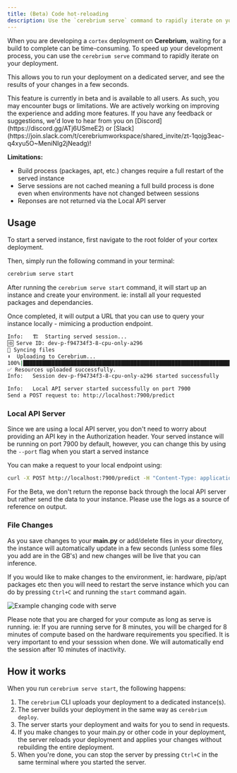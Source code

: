 ```yaml
---
title: (Beta) Code hot-reloading
description: Use the `cerebrium serve` command to rapidly iterate on your code
---
```


When you are developing a `cortex` deployment on **Cerebrium**, waiting for a build to complete can be time-consuming. To speed up your development process, you can use the `cerebrium serve` command to rapidly iterate on your deployment.

This allows you to run your deployment on a dedicated server, and see the results of your changes in a few seconds.

<Note>
  This feature is currently in beta and is available to all users. As such, you
  may encounter bugs or limitations. We are actively working on improving the
  experience and adding more features. If you have any feedback or suggestions,
  we'd love to hear from you on [Discord](https://discord.gg/ATj6USmeE2) or
  [Slack](https://join.slack.com/t/cerebriumworkspace/shared_invite/zt-1qojg3eac-q4xyu5O~MeniNIg2jNeadg)!
</Note>

**Limitations:**

- Build process (packages, apt, etc.) changes require a full restart of the served instance
- Serve sessions are not cached meaning a full build process is done even when environments have not changed between sessions
- Reponses are not returned via the Local API server

## Usage

To start a served instance, first navigate to the root folder of your cortex deployment.

Then, simply run the following command in your terminal:

```bash
cerebrium serve start
```

After running the `cerebrium serve start` command, it will start up an instance and create your environment. ie: install all your requested packages and dependancies.

Once completed, it will output a URL that you can use to query your instance locally - mimicing a production endpoint.

```bash
Info:   🏗️  Starting served session...
🆔 Serve ID: dev-p-f94734f3-8-cpu-only-a296
🔄 Syncing files
⬆️  Uploading to Cerebrium...
100%|████████████████████████████████████████████████████████████████████████████| 2.89k/2.89k [00:00<00:00, 68.2kB/s]
✅ Resources uploaded successfully.
Info:   Session dev-p-f94734f3-8-cpu-only-a296 started successfully

Info:   Local API server started successfully on port 7900
Send a POST request to: http://localhost:7900/predict
```

### Local API Server

Since we are using a local API server, you don't need to worry about providing an API key in the Authorization header.
Your served instance will be running on port 7900 by default, however, you can change this by using the `--port` flag when you start a served instance

You can make a request to your local endpoint using:

```bash
curl -X POST http://localhost:7900/predict -H "Content-Type: application/json" --data '{"prompt": "this is my input data"}'
```

For the Beta, we don't return the reponse back through the local API server but rather send the data to your instance. Please use the logs
as a source of reference on output.

### File Changes

As you save changes to your **main.py** or add/delete files in your directory, the instance will automatically update in a few seconds (unless some files you add are in the GB's)
and new changes will be live that you can inference.

If you would like to make changes to the environment, ie: hardware, pip/apt packages etc then you will need to restart the serve instance which you can do by pressing `Ctrl+C` and running the `start` command again.

![Example changing code with serve](/images/serve/ModifyingServeCode.gif)

<Note>
  Please note that you are charged for your compute as long as serve is running.
  ie: If you are running serve for 8 minutes, you will be charged for 8 minutes
  of compute based on the hardware requirements you specified. It is very
  important to end your sesssion when done. We will automatically end the
  session after 10 minutes of inactivity.
</Note>

## How it works

When you run `cerebrium serve start`, the following happens:

1. The `cerebrium` CLI uploads your deployment to a dedicated instance(s).
2. The server builds your deployment in the same way as `cerebrium deploy`.
3. The server starts your deployment and waits for you to send in requests.
4. If you make changes to your main.py or other code in your deployment, the server reloads your deployment and applies your changes without rebuilding the entire deployment.
5. When you're done, you can stop the server by pressing `Ctrl+C` in the same terminal where you started the server.
